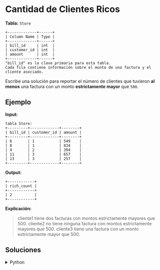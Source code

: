 # Cantidad de Clientes Ricos

**Tabla:** `Store`
```text
+-------------+------+
| Column Name | Type |
+-------------+------+
| bill_id     | int  |
| customer_id | int  |
| amount      | int  |
+-------------+------+
"bill_id" es la clave primaria para esta tabla.
Cada fila contiene información sobre el monto de una factura y el cliente asociado.
```

Escribe una solución para reportar el número de clientes que tuvieron **al menos** una factura con un monto **estrictamente mayor** que `500`.

## Ejemplo

**Input:**
```text
tabla Store:
+---------+-------------+--------+
| bill_id | customer_id | amount |
+---------+-------------+--------+
| 6       | 1           | 549    |
| 8       | 1           | 834    |
| 4       | 2           | 394    |
| 11      | 3           | 657    |
| 13      | 3           | 257    |
+---------+-------------+--------+
```

**Output:**
```text 
+------------+
| rich_count |
+------------+
| 2          |
+------------+
```

**Explicación:**
> cliente1 tiene dos facturas con montos estrictamente mayores que 500.
> cliente2 no tiene ninguna factura con montos estrictamente mayores que 500.
> cliente3 tiene una factura con un monto estrictamente mayor que 500.

## Soluciones

<details>
    <summary>Python</summary>
```python
import pandas as pd

def count_rich_customers(store: pd.DataFrame) -> pd.DataFrame:
    
    rich_customers = store[store['amount'] > 500]['customer_id'].nunique()
    return pd.DataFrame({'rich_count': [rich_customers]})
```
</details>